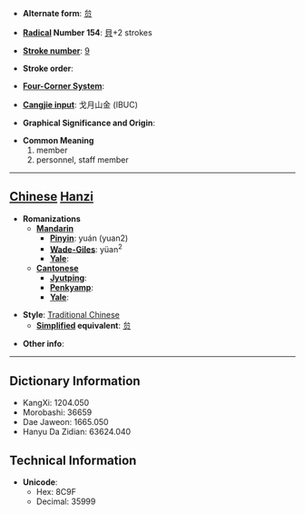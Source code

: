 * '''Alternate form''': [[贠]]

* '''[[Wiktionary:Chinese radical index| Radical]] Number 154''': [[Wiktionary:Chinese radical index 貝|貝]]+2 strokes

* '''[[Wiktionary:Chinese total strokes index|Stroke number]]''': [[Wiktionary:Chinese total strokes index 9|9]]

* '''Stroke order''': 

* '''[[Wiktionary:Chinese four corner index|Four-Corner System]]''': 

* '''[[Wiktionary:Chinese Cangjie index|Cangjie input]]''': 戈月山金 (IBUC)

* '''Graphical Significance and Origin''': 

* '''Common Meaning'''
*#member
*# personnel, staff member


----

== [[Chinese]] [[Hanzi]] ==

* '''Romanizations'''
** '''[[Mandarin]]'''
*** '''[[Pinyin]]''': yuán (yuan2)
*** '''[[Wade-Giles]]''': yüan<sup>2</sup>
*** '''[[Yale]]''': 
** '''[[Cantonese]]'''
*** '''[[Jyutping]]''':
*** '''[[Penkyamp]]''': 
*** '''[[Yale]]''': 

* '''Style''': [[Traditional Chinese]] 
** '''[[Simplified Chinese|Simplified]] equivalent''': [[贠]]

* '''Other info''': 

----

== Dictionary Information ==

* KangXi: 1204.050
* Morobashi: 36659
* Dae Jaweon: 1665.050
* Hanyu Da Zidian: 63624.040

== Technical Information ==

* '''Unicode''':
** Hex: 8C9F
** Decimal: 35999